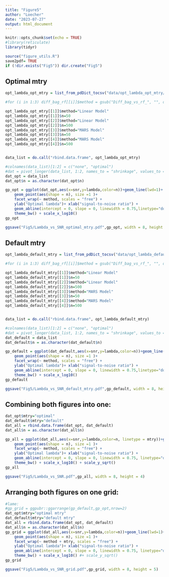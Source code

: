 ```yaml
---
title: "Figure5"
author: "Loecher"
date: "2023-07-27"
output: html_document
---
```


```r
knitr::opts_chunk$set(echo = TRUE)
#library(reticulate)
library(tidyr)

source("figure_utils.R")
save2pdf= TRUE
if (!dir.exists("Fig5")) dir.create("Fig5")
```


## Optimal mtry

```r
opt_lambda_opt_mtry = list_from_pdDict_tocsv("data/opt_lambda_opt_mtry/", head=T, verbose=0)
```



```r
#for (i in 1:3) diff_bag_rf[[i]]$method = gsub("Diff_bag_vs_rf_", "", diff_bag_rf[[i]]$method)

opt_lambda_opt_mtry[[1]]$method="Linear Model"
opt_lambda_opt_mtry[[1]]$n=50
opt_lambda_opt_mtry[[2]]$method="Linear Model"
opt_lambda_opt_mtry[[2]]$n=500
opt_lambda_opt_mtry[[3]]$method="MARS Model"
opt_lambda_opt_mtry[[3]]$n=50
opt_lambda_opt_mtry[[4]]$method="MARS Model"
opt_lambda_opt_mtry[[4]]$n=500


data_list = do.call("rbind.data.frame", opt_lambda_opt_mtry)

```

```r
#colnames(data_list)[1:2] = c("none", "optimal")
#dat = pivot_longer(data_list, 1:2, names_to = "shrinkage", values_to = "bagminusrf")
dat_opt = data_list
dat_opt$n = as.character(dat_opt$n)

gp_opt = ggplot(dat_opt,aes(x=snr,y=lambda,color=n))+geom_line(lwd=1)+ 
    geom_point(aes(shape = n), size =1 )+ 
    facet_wrap(~ method, scales = "free") + 
    ylab("Optimal lambda")+ xlab("signal-to-noise ratio") + 
    geom_abline(intercept = 0, slope = 0, linewidth = 0.75,linetype="dotted")+
    theme_bw() + scale_x_log10()
gp_opt
```

```r
ggsave("Fig5/Lambda_vs_SNR_optimal_mtry.pdf",gp_opt, width = 8, height = 4)
```

## Default mtry

```r
opt_lambda_default_mtry = list_from_pdDict_tocsv("data/opt_lambda_default_mtry/", head=TRUE, verbose=0)
```



```r
#for (i in 1:3) diff_bag_rf[[i]]$method = gsub("Diff_bag_vs_rf_", "", diff_bag_rf[[i]]$method)

opt_lambda_default_mtry[[1]]$method="Linear Model"
opt_lambda_default_mtry[[1]]$n=50
opt_lambda_default_mtry[[2]]$method="Linear Model"
opt_lambda_default_mtry[[2]]$n=500
opt_lambda_default_mtry[[3]]$method="MARS Model"
opt_lambda_default_mtry[[3]]$n=50
opt_lambda_default_mtry[[4]]$method="MARS Model"
opt_lambda_default_mtry[[4]]$n=500


data_list = do.call("rbind.data.frame", opt_lambda_default_mtry)

```

```r
#colnames(data_list)[1:2] = c("none", "optimal")
#dat = pivot_longer(data_list, 1:2, names_to = "shrinkage", values_to = "bagminusrf")
dat_default = data_list
dat_default$n = as.character(dat_default$n)

gp_default = ggplot(dat_default,aes(x=snr,y=lambda,color=n))+geom_line(lwd=1)+ 
    geom_point(aes(shape = n), size =1 )+ 
    facet_wrap(~ method, scales = "free") + 
    ylab("Optimal lambda")+ xlab("signal-to-noise ratio") + 
    geom_abline(intercept = 0, slope = 0, linewidth = 0.75,linetype="dotted")+
    theme_bw() + scale_x_log10()
gp_default
```

```r
ggsave("Fig5/Lambda_vs_SNR_default_mtry.pdf",gp_default, width = 8, height = 4)
```



## Combining both figures into one:

```r
dat_opt$mtry="optimal"
dat_default$mtry="default"
dat_all = rbind.data.frame(dat_opt, dat_default)
dat_all$n = as.character(dat_all$n)
```

```r

gp_all = ggplot(dat_all,aes(x=snr,y=lambda,color=n, linetype = mtry))+geom_line(lwd=1)+ 
    geom_point(aes(shape = n), size =1 )+ 
    facet_wrap(~ method, scales = "free") + 
    ylab("Optimal lambda")+ xlab("signal-to-noise ratio") + 
    geom_abline(intercept = 0, slope = 0, linewidth = 0.75, linetype="dotted")+
    theme_bw() + scale_x_log10() + scale_y_sqrt()
gp_all
```

```r
ggsave("Fig5/Lambda_vs_SNR.pdf",gp_all, width = 8, height = 4)
```

## Arranging both figures on one grid:

```r
#lame:
#gp_grid = ggpubr::ggarrange(gp_default,gp_opt,nrow=2)
dat_opt$mtry="optimal mtry"
dat_default$mtry="default mtry"
dat_all = rbind.data.frame(dat_opt, dat_default)
dat_all$n = as.character(dat_all$n)
gp_grid = ggplot(dat_all,aes(x=snr,y=lambda,color=n))+geom_line(lwd=1)+ 
    geom_point(aes(shape = n), size =1 )+ 
    facet_wrap(~ method + mtry, scales = "free") + 
    ylab("Optimal lambda")+ xlab("signal-to-noise ratio") + 
    geom_abline(intercept = 0, slope = 0, linewidth = 0.75, linetype="dotted")+
    theme_bw() + scale_x_log10() #+ scale_y_sqrt()
gp_grid
```


```r
ggsave("Fig5/Lambda_vs_SNR_grid.pdf",gp_grid, width = 8, height = 5)
```